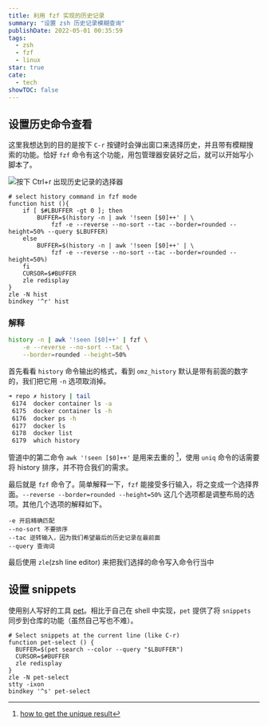 ```yaml
---
title: 利用 fzf 实现的历史记录
summary: "设置 zsh 历史记录模糊查询"
publishDate: 2022-05-01 00:35:59
tags:
  - zsh
  - fzf
  - linux
star: true
cate:
  - tech
showTOC: false
---
```


## 设置历史命令查看

这里我想达到的目的是按下 `C-r` 按键时会弹出窗口来选择历史，并且带有模糊搜索的功能。恰好 `fzf` 命令有这个功能，用包管理器安装好之后，就可以开始写小脚本了。

![按下 Ctrl+r 出现历史记录的选择器](/image/zsh_history.gif)

```shell:~/.zshrc {1,2}
# select history command in fzf mode
function hist (){
    if [ $#LBUFFER -gt 0 ]; then
        BUFFER=$(history -n | awk '!seen [$0]++' | \
            fzf -e --reverse --no-sort --tac --border=rounded --height=50% --query $LBUFFER)
    else
        BUFFER=$(history -n | awk '!seen [$0]++' | \
            fzf -e --reverse --no-sort --tac --border=rounded --height=50%)
    fi
    CURSOR=$#BUFFER
    zle redisplay
}
zle -N hist
bindkey '^r' hist
```

### 解释

```bash
history -n | awk '!seen [$0]++' | fzf \
    -e --reverse --no-sort --tac \
    --border=rounded --height=50%
```

首先看看 `history` 命令输出的格式，看到 `omz_history` 默认是带有前面的数字的，我们把它用 `-n` 选项取消掉。

```bash
➜ repo ✗ history | tail
 6174  docker container ls -a
 6175  docker container ls -h
 6176  docker ps -h
 6177  docker ls
 6178  docker list
 6179  which history
```

管道中的第二命令 `awk '!seen [$0]++'` 是用来去重的 [^1]，使用 `uniq` 命令的话需要将 history 排序，并不符合我们的需求。
[^1]: [how to get the unique result](https://unix.stackexchange.com/questions/11939/how-to-get-only-the-unique-results-without-having-to-sort-data)

最后就是 `fzf` 命令了。简单解释一下，`fzf` 能接受多行输入，将之变成一个选择界面。`--reverse --border=rounded --height=50%` 这几个选项都是调整布局的选项。其他几个选项的解释如下。

```
-e 开启精确匹配
--no-sort 不要排序
--tac 逆转输入，因为我们希望最后的历史记录在最前面
--query 查询词
```

最后使用 `zle`(zsh line editor) 来把我们选择的命令写入命令行当中

## 设置 snippets

使用别人写好的工具 [pet](https://github.com/knqyf263/pet)。相比于自己在 shell 中实现，`pet` 提供了将 `snippets` 同步到仓库的功能（虽然自己写也不难）。

```bash:~/.zshrc
# Select snippets at the current line (like C-r)
function pet-select () {
  BUFFER=$(pet search --color --query "$LBUFFER")
  CURSOR=$#BUFFER
  zle redisplay
}
zle -N pet-select
stty -ixon
bindkey '^s' pet-select
```

[^2]: https://www.alajmovic.com/posts/recording-terminal-commands-and-generating-gifs/index.html
